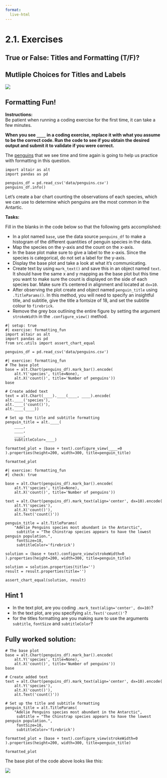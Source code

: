 ```yaml
---
format:
  live-html
---
```


<script src='../../src/quiz.js'></script> 

# 2.1. Exercises

## True or False: Titles and Formatting (T/F)?

<div id='mcq1'></div> 
<script>
    generateQuiz(
        'mcq1',
        'True or False',
        'All plots should have a subtitle that adds additional details.',
        {
        'True': 'Often it’s not necessary to have a subtitle but they can help support the communication of the plot’s insights.',
        'False': ''
        },
        'False',
    );
</script>

<div id='mcq2'></div> 
<script>
    generateQuiz(
        'mcq2',
        'True or False',
        'Using Altair, we can split up a title or subtitle by adding "\\n" to indicate a line break',
        {
        'True': 'This does work in other plotting tools, but in Altair, we separate our title and subtitle lines but putting strings as elements in a list. Each element in the list is indicative of a new line.',
        'False': ''
        },
        'False',
    );
</script>

<div id='mcq3'></div> 
<script>
    generateQuiz(
        'mcq3',
        'True or False',
        'Not all axes and legends need to have a title.',
        {
        'True': '',
        'False': 'For axes such as time and some categorical labels, it’s redundant to have labels.'
        },
        'True',
    );
</script>


## Mutliple Choices for Titles and Labels

<div id='mcq4'></div> 
<script>
    generateQuiz(
        'mcq4',
        'Question 1',
        'When aligning your titles, which argument would you use in <code>.TitleParams()</code>?',
        {
        '<code>alignment</code>': 'I think your argument should be called something else.',
        '<code>position</code>': 'I think your argument should be called something else.',
        '<code>align</code>': 'I think your argument should be called something else.',
        '<code>anchor</code>': ''
        },
        '<code>anchor</code>',
    );
</script>

<div id='mcq5'></div> 
<script>
    generateQuiz(
        'mcq5',
        'Question 2',
        'To display the full number in the axis tick values instead of scientific notation, we can set <code>format()</code> in <code>.Axis()</code> to which of the following?',
        {
        '<code>full</code>': 'Not quite. Maybe take a look at slide 11.',
        '<code>s</code>': '',
        '<code>SI-units</code>': 'Although this is the correct name, it’s not the value we assign to the format argument',
        '<code>SI</code>': 'Close but not quite here.'
        },
        '<code>s</code>',
    );
</script>

<div id='mcq6'></div> 
<script>
    generateQuiz(
        'mcq6',
        'Question 3',
        'Which title is most appropriate for the plot below',
        {
        'NHL hockey player nationality': 'This isn’t explaining any insights from the plot.',
        'birth_country vs frequency in NHL': 'Referencing the column names isn’t explaining any insights from the plot.',
        'Majority of NHL hockey players originate from Canada': '',
        'Hockey Players in the NLH originate from all around the world': 'This is not exactly what we are trying to communicate with the plot we see above. We would more likely want to title it commenting on the large number of players originating from Canada.'
        },
        'Majority of NHL hockey players originate from Canada',
    );
</script>

![](../../static/module5/hockey3.svg)


## Formatting Fun! 

**Instructions:**    
Be patient when running a coding exercise for the first time, it can take a few minutes. 

**When you see `____` in a coding exercise, replace it with what you assume to be the correct code. Run the code to see if you obtain the desired output
and submit it to validate if you were correct.**


The [penguins](https://www.kaggle.com/parulpandey/palmer-archipelago-antarctica-penguin-data) that we see time and time again is going to help us practice with formatting in this question.

```pyodide
import altair as alt
import pandas as pd

penguins_df = pd.read_csv('data/penguins.csv')
penguins_df.info()
```

Let's create a bar chart counting the observations of each species,
which we can use to determine which penguins are the most common in the Antartic.

**Tasks:**

Fill in the blanks in the code below so that the following gets accomplished:

- In a plot named `base`, use the data source `penguins_df` to make a histogram of the different quantities of penguin species in the data. 
- Map the species on the y-axis and the count on the x-axis. 
- In the base plot make sure to give a label to the x-axis. Since the species is categorical, do not set a label for the y-axis.
- Display the base plot and take a look at what it's communicating.
- Create text by using `mark_text()` and save this in an object named `text`. It should have the same x and y mapping as the base plot but this time you want to make sure the count is displayed on the side of each species bar. Make sure it's centered in alignment and located at `dx=10`.
- After observing the plot create and object named `penguin_title` using `.TitleParams()`. In this method, you will need to specify an insightful title, and subtitle, give the title a fontsize of 18, and set the subtitle colour to `firebrick`.
- Remove the grey box outlining the entire figure by setting the argument `strokeWidth` in the `.configure_view()` method.


```pyodide
#| setup: true
#| exercise: formatting_fun
import altair as alt
import pandas as pd
from src.utils import assert_chart_equal

penguins_df = pd.read_csv('data/penguins.csv')
```

```pyodide
#| exercise: formatting_fun
# The base plot 
base = alt.Chart(penguins_df).mark_bar().encode(
    alt.Y('species', title=None),
    alt.X('count()', title='Number of penguins'))
base

# Create added text 
text = alt.Chart(____).____(____, ____).encode(
alt.____('species'),
alt.____('count()'),
alt.____(____))

# Set up the title and subtitle formatting
penguin_title = alt.____(
    ____,
    ____,
    ____,
    subtitleColor=____)

formatted_plot = (base + text).configure_view(____=0
).properties(height=200, width=300, title=penguin_title)

formatted_plot
```

```pyodide
#| exercise: formatting_fun
#| check: true

base = alt.Chart(penguins_df).mark_bar().encode(
    alt.Y('species', title=None),
    alt.X('count()', title='Number of penguins'))

text = alt.Chart(penguins_df).mark_text(align='center', dx=10).encode(
    alt.Y('species'),
    alt.X('count()'),
    alt.Text('count()'))

penguin_title = alt.TitleParams(
    "Adelie Penguins species most abundant in the Antarctic",
     subtitle = "The Chinstrap species appears to have the lowest penguin population.",
     fontSize=18,
     subtitleColor='firebrick')

solution = (base + text).configure_view(strokeWidth=0
).properties(height=200, width=300, title=penguin_title)

solution = solution.properties(title='')
result = result.properties(title='')

assert_chart_equal(solution, result)
```

:::: { .hint exercise="formatting_fun"}
::: { .callout-note collapse="false"}

## Hint 1

- In the text plot, are you coding `.mark_text(align='center', dx=10)`?
- In the text plot, are you specifying `alt.Text('count()'`?
- for the titles formatting are you making sure to use the arguments `subtitle`, `fontSize` and `subtitleColor`?

:::
::::

:::: { .solution exercise="formatting_fun" }
::: { .callout-tip collapse="false"}

## Fully worked solution:

```pyodide
# The base plot 
base = alt.Chart(penguins_df).mark_bar().encode(
    alt.Y('species', title=None),
    alt.X('count()', title='Number of penguins'))
base

# Create added text 
text = alt.Chart(penguins_df).mark_text(align='center', dx=10).encode(
    alt.Y('species'),
    alt.X('count()'),
    alt.Text('count()'))

# Set up the title and subtitle formatting
penguin_title = alt.TitleParams(
    "Adelie Penguins species most abundant in the Antarctic",
     subtitle = "The Chinstrap species appears to have the lowest penguin population.",
     fontSize=18,
     subtitleColor='firebrick')

formatted_plot = (base + text).configure_view(strokeWidth=0
).properties(height=200, width=300, title=penguin_title)

formatted_plot
```

:::
::::

The base plot of the code above looks like this:

![](../../static/module5/base_plot.svg)

<div id='mcq7'></div> 
<script>
    generateQuiz(
        'mcq7',
        'Question',
        'Which question can you now answer confidently using the formatted plot above, that you could not before with just the base plot?',
        {
        'Which penguin species is most prominent in the Arctic based on the data collected?': 'We could answer this question using the base plot since the position channel informed us of this. Comparing categories with the bars was still possible.',
        'Exactly how many Gentoo Penguins were observed in the data?': 'This would have been harder to answer with our base plot only.',
        'Which island has the most diverse penguin population?': 'Neither plot shows any information regarding the <code>island</code> column.',
        },
        'Exactly how many Gentoo Penguins were observed in the data?',
    );
</script>
